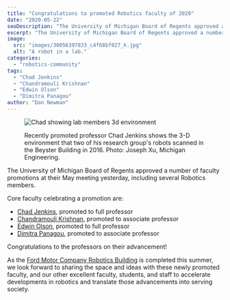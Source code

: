```yaml
---
title: "Congratulations to promoted Robotics faculty of 2020"
date: "2020-05-22"
seoDescription: "The University of Michigan Board of Regents approved a number of faculty promotions."
excerpt: "The University of Michigan Board of Regents approved a number of faculty promotions at their May meeting yesterday, including several Robotics members."
image:
  src: "images/30056397833_c4f68bf027_k.jpg"
  alt: "A robot in a lab."
categories:
  - "robotics-community"
tags:
  - "Chad Jenkins"
  - "Chandramouli Krishnan"
  - "Edwin Olson"
  - "Dimitra Panagou"
author: "Dan Newman"
---
```


<figure>

![Chad showing lab members 3d environment](images/30056397833_c4f68bf027_k-1024x683.jpg)

<figcaption>

Recently promoted professor Chad Jenkins shows the 3-D environment that two of his research group's robots scanned in the Beyster Building in 2016. Photo: Joseph Xu, Michigan Engineering.

</figcaption>

</figure>

The University of Michigan Board of Regents approved a number of faculty promotions at their May meeting yesterday, including several Robotics members.



Core faculty celebrating a promotion are:

- [Chad Jenkins](https://robotics.umich.edu/profile/chad-jenkins/), promoted to full professor
- [Chandramouli Krishnan](https://robotics.umich.edu/profile/chandramouli-krishnan/), promoted to associate professor
- [Edwin Olson](https://robotics.umich.edu/profile/edwin-olson/), promoted to full professor
- [Dimitra Panagou](https://robotics.umich.edu/profile/dimitra-panagou/), promoted to associate professor

Congratulations to the professors on their advancement!

As the [Ford Motor Company Robotics Building](https://robotics.umich.edu/about/ford-motor-company-robotics-building/) is completed this summer, we look forward to sharing the space and ideas with these newly promoted faculty, and our other excellent faculty, students, and staff to accelerate developments in robotics and translate those advancements into serving society.
